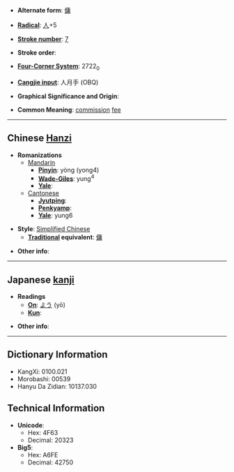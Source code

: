 * '''Alternate form''': [[傭]]

* '''[[Wiktionary:Chinese radical index| Radical]]''': [[Wiktionary:Chinese radical index 人|人]]+5

* '''[[Wiktionary:Chinese total strokes index|Stroke number]]''': [[Wiktionary:Chinese total strokes index 7|7]]

* '''Stroke order''': 

* '''[[Wiktionary:Chinese four corner index|Four-Corner System]]''': 2722<sub>0</sub>

* '''[[Wiktionary:Chinese Cangjie index|Cangjie input]]''': 人月手 (OBQ)

* '''Graphical Significance and Origin''': 

* '''Common Meaning''': [[commission]] [[fee]]

----

== Chinese [[Hanzi]] ==

* '''Romanizations'''
** [[Mandarin]]
*** '''[[Pinyin]]''': yòng (yong4)
*** '''[[Wade-Giles]]''': yung<sup>4</sup>
*** '''[[Yale]]''': 
**[[Cantonese]]
***'''[[Jyutping]]''':
***'''[[Penkyamp]]''': 
***'''[[Yale]]''': yung6

* '''Style''': [[Simplified Chinese]] 
** '''[[Traditional Chinese|Traditional]] equivalent''': [[傭]]

* '''Other info''': 

----

== Japanese [[kanji]] ==

* '''Readings'''
** '''[[On]]''': [[よう]] (yō)
** '''[[Kun]]''': 

* '''Other info''':  

----

== Dictionary Information ==

* KangXi: 0100.021
* Morobashi: 00539
* Hanyu Da Zidian: 10137.030

== Technical Information ==

* '''Unicode''':
** Hex: 4F63
** Decimal: 20323
* '''Big5''':
** Hex: A6FE
** Decimal: 42750